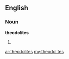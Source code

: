 ==English==

===Noun===
'''theodolites'''

# {{plural of|[[theodolite]]}}

[[ar:theodolites]]
[[my:theodolites]]